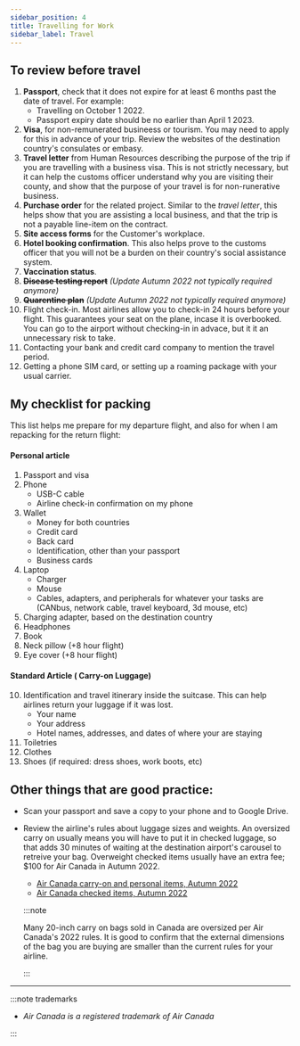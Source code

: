 ```yaml
---
sidebar_position: 4
title: Travelling for Work
sidebar_label: Travel
---
```


## To review before travel

1.  **Passport**, check that it does not expire for at least 6 months past the date of travel.
    For example:
    - Travelling on October 1 2022.
    - Passport expiry date should be no earlier than April 1 2023.
2.  **Visa**, for non-remunerated busineess or tourism.
    You may need to apply for this in advance of your trip.
    Review the websites of the destination country's consulates or embasy.
3.  **Travel letter** from Human Resources describing the purpose of the trip if you are travelling with a business visa.
    This is not strictly necessary, but it can help the customs officer understand why you are visiting their county, and show that the purpose of your travel is for non-runerative business.
4.  **Purchase order** for the related project. Similar to the _travel letter_, this helps show that you are assisting a local business, and that the trip is not a payable line-item on the contract.
5.  **Site access forms** for the Customer's workplace.
6.  **Hotel booking confirmation**.
    This also helps prove to the customs officer that you will not be a burden on their country's social assistance system.
7.  **Vaccination status**.
8.  ~~**Disease testing report**~~ _(Update Autumn 2022 not typically required anymore)_
9.  ~~**Quarentine plan**~~ _(Update Autumn 2022 not typically required anymore)_
10. Flight check-in.
    Most airlines allow you to check-in 24 hours before your flight.
    This guarantees your seat on the plane, incase it is overbooked.
    You can go to the airport without checking-in in advace, but it it an unnecessary risk to take.
11. Contacting your bank and credit card company to mention the travel period.
12. Getting a phone SIM card, or setting up a roaming package with your usual carrier.

## My checklist for packing

This list helps me prepare for my departure flight, and also for when I am repacking for the return flight:

#### Personal article

1.  Passport and visa
2.  Phone
    - USB-C cable
    - Airline check-in confirmation on my phone
3.  Wallet
    - Money for both countries
    - Credit card
    - Back card
    - Identification, other than your passport
    - Business cards
4.  Laptop
    - Charger
    - Mouse
    - Cables, adapters, and peripherals for whatever your tasks are (CANbus, network cable, travel keyboard, 3d mouse, etc)
5.  Charging adapter, based on the destination country
6.  Headphones
7.  Book
8.  Neck pillow (+8 hour flight)
9.  Eye cover (+8 hour flight)

#### Standard Article ( Carry-on Luggage)

10. Identification and travel itinerary inside the suitcase. This can help airlines return your luggage if it was lost.
    - Your name
    - Your address
    - Hotel names, addresses, and dates of where your are staying 
11. Toiletries
12. Clothes
13. Shoes (if required: dress shoes, work boots, etc)

## Other things that are good practice:

- Scan your passport and save a copy to your phone and to Google Drive.
- Review the airline's rules about luggage sizes and weights.
  An oversized carry on usually means you will have to put it in checked luggage, so that adds 30 minutes of waiting at the destination airport's carousel to retreive your bag.
  Overweight checked items usually have an extra fee; $100 for Air Canada in Autumn 2022.

  - [Air Canada carry-on and personal items, Autumn 2022](https://www.aircanada.com/ca/en/aco/home/plan/baggage/carry-on.html#/)
  - [Air Canada checked items, Autumn 2022](https://www.aircanada.com/ca/en/aco/home/plan/baggage/checked.html#/)

  :::note

  Many 20-inch carry on bags sold in Canada are oversized per Air Canada's 2022 rules.
  It is good to confirm that the external dimensions of the bag you are buying are smaller than the current rules for your airline.

  :::

---

:::note trademarks

- _Air Canada is a registered trademark of Air Canada_

:::
